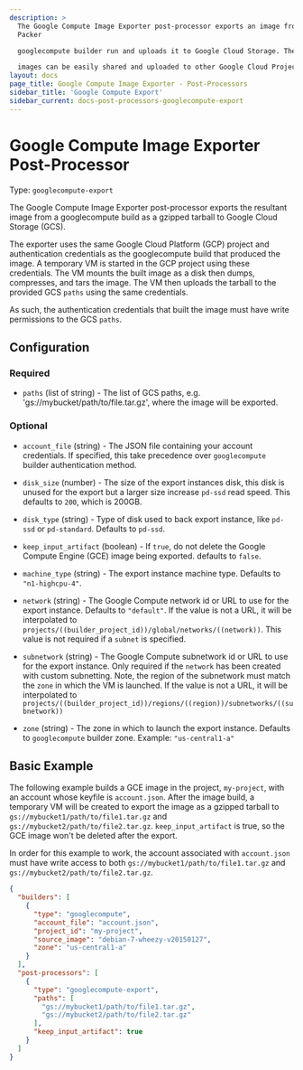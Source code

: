 ```yaml
---
description: >
  The Google Compute Image Exporter post-processor exports an image from a
  Packer

  googlecompute builder run and uploads it to Google Cloud Storage. The exported

  images can be easily shared and uploaded to other Google Cloud Projects.
layout: docs
page_title: Google Compute Image Exporter - Post-Processors
sidebar_title: 'Google Compute Export'
sidebar_current: docs-post-processors-googlecompute-export
---
```


# Google Compute Image Exporter Post-Processor

Type: `googlecompute-export`

The Google Compute Image Exporter post-processor exports the resultant image
from a googlecompute build as a gzipped tarball to Google Cloud Storage (GCS).

The exporter uses the same Google Cloud Platform (GCP) project and
authentication credentials as the googlecompute build that produced the image.
A temporary VM is started in the GCP project using these credentials. The VM
mounts the built image as a disk then dumps, compresses, and tars the image.
The VM then uploads the tarball to the provided GCS `paths` using the same
credentials.

As such, the authentication credentials that built the image must have write
permissions to the GCS `paths`.

## Configuration

### Required

- `paths` (list of string) - The list of GCS paths, e.g.
  'gs://mybucket/path/to/file.tar.gz', where the image will be exported.

### Optional

- `account_file` (string) - The JSON file containing your account
  credentials. If specified, this take precedence over `googlecompute`
  builder authentication method.

- `disk_size` (number) - The size of the export instances disk, this disk
  is unused for the export but a larger size increase `pd-ssd` read speed.
  This defaults to `200`, which is 200GB.

- `disk_type` (string) - Type of disk used to back export instance, like
  `pd-ssd` or `pd-standard`. Defaults to `pd-ssd`.

- `keep_input_artifact` (boolean) - If `true`, do not delete the Google Compute
  Engine (GCE) image being exported. defaults to `false`.

- `machine_type` (string) - The export instance machine type. Defaults
  to `"n1-highcpu-4"`.

- `network` (string) - The Google Compute network id or URL to use for the
  export instance. Defaults to `"default"`. If the value is not a URL, it
  will be interpolated to
  `projects/((builder_project_id))/global/networks/((network))`. This value
  is not required if a `subnet` is specified.

- `subnetwork` (string) - The Google Compute subnetwork id or URL to use for
  the export instance. Only required if the `network` has been created with
  custom subnetting. Note, the region of the subnetwork must match the
  `zone` in which the VM is launched. If the value is not a URL,
  it will be interpolated to
  `projects/((builder_project_id))/regions/((region))/subnetworks/((subnetwork))`

- `zone` (string) - The zone in which to launch the export instance. Defaults
  to `googlecompute` builder zone. Example: `"us-central1-a"`

## Basic Example

The following example builds a GCE image in the project, `my-project`, with an
account whose keyfile is `account.json`. After the image build, a temporary VM
will be created to export the image as a gzipped tarball to
`gs://mybucket1/path/to/file1.tar.gz` and
`gs://mybucket2/path/to/file2.tar.gz`. `keep_input_artifact` is true, so the
GCE image won't be deleted after the export.

In order for this example to work, the account associated with `account.json`
must have write access to both `gs://mybucket1/path/to/file1.tar.gz` and
`gs://mybucket2/path/to/file2.tar.gz`.

```json
{
  "builders": [
    {
      "type": "googlecompute",
      "account_file": "account.json",
      "project_id": "my-project",
      "source_image": "debian-7-wheezy-v20150127",
      "zone": "us-central1-a"
    }
  ],
  "post-processors": [
    {
      "type": "googlecompute-export",
      "paths": [
        "gs://mybucket1/path/to/file1.tar.gz",
        "gs://mybucket2/path/to/file2.tar.gz"
      ],
      "keep_input_artifact": true
    }
  ]
}
```
